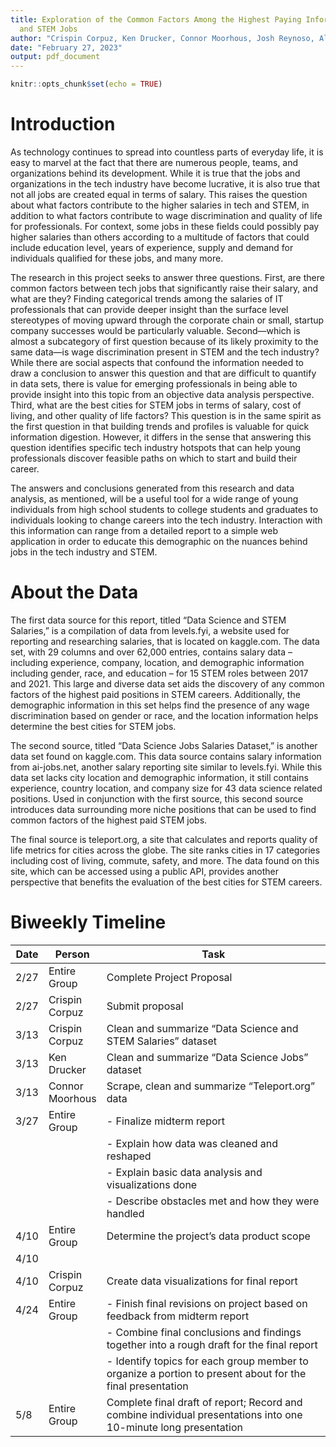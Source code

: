 ```yaml
---
title: Exploration of the Common Factors Among the Highest Paying Information Technology
  and STEM Jobs
author: "Crispin Corpuz, Ken Drucker, Connor Moorhous, Josh Reynoso, Alexis Walther"
date: "February 27, 2023"
output: pdf_document
---
```


```r
knitr::opts_chunk$set(echo = TRUE)
```

# Introduction
  As technology continues to spread into countless parts of everyday life, it is easy to marvel at the fact that there are numerous people, teams, and organizations behind its development. While it is true that the jobs and organizations in the tech industry have become lucrative, it is also true that not all jobs are created equal in terms of salary. This raises the question about what factors contribute to the higher salaries in tech and STEM, in addition to what factors contribute to wage discrimination and quality of life for professionals. For context, some jobs in these fields could possibly pay higher salaries than others according to a multitude of factors that could include education level, years of experience, supply and demand for individuals qualified for these jobs, and many more. 
    
  The research in this project seeks to answer three questions. First, are there common factors between tech jobs that significantly raise their salary, and what are they? Finding categorical trends among the salaries of IT professionals that can provide deeper insight than the surface level stereotypes of moving upward through the corporate chain or small, startup company successes would be particularly valuable. Second—which is almost a subcategory of first question because of its likely proximity to the same data—is wage discrimination present in STEM and the tech industry? While there are social aspects that confound the information needed to draw a conclusion to answer this question and that are difficult to quantify in data sets, there is value for emerging professionals in being able to provide insight into this topic from an objective data analysis perspective. Third, what are the best cities for STEM jobs in terms of salary, cost of living, and other quality of life factors? This question is in the same spirit as the first question in that building trends and profiles is valuable for quick information digestion. However, it differs in the sense that answering this question identifies specific tech industry hotspots that can help young professionals discover feasible paths on which to start and build their career.
    
  The answers and conclusions generated from this research and data analysis, as mentioned, will be a useful tool for a wide range of young individuals from high school students to college students and graduates to individuals looking to change careers into the tech industry. Interaction with this information can range from a detailed report to a simple web application in order to educate this demographic on the nuances behind jobs in the tech industry and STEM.


# About the Data
  The first data source for this report, titled “Data Science and STEM Salaries,”\footnote{https://www.kaggle.com/datasets/jackogozaly/data-science-and-stem-salaries} is a compilation of data from levels.fyi, a website used for reporting and researching salaries, that is located on kaggle.com. The data set, with 29 columns and over 62,000 entries, contains salary data – including experience, company, location, and demographic information including gender, race, and education – for 15 STEM roles between 2017 and 2021. This large and diverse data set aids the discovery of any common factors of the highest paid positions in STEM careers. Additionally, the demographic information in this set helps find the presence of any wage discrimination based on gender or race, and the location information helps determine the best cities for STEM jobs.
  
  The second source, titled "Data Science Jobs Salaries Dataset,"\footnote{https://www.kaggle.com/datasets/saurabhshahane/data-science-jobs-salaries} is another data set found on kaggle.com. This data source contains salary information from ai-jobs.net, another salary reporting site similar to levels.fyi. While this data set lacks city location and demographic information, it still contains experience, country location, and company size for 43 data science related positions. Used in conjunction with the first source, this second source introduces data surrounding more niche positions that can be used to find common factors of the highest paid STEM jobs.
  
  The final source is teleport.org\footnote{https://teleport.org/cities/}, a site that calculates and reports quality of life metrics for cities across the globe. The site ranks cities in 17 categories including cost of living, commute, safety, and more. The data found on this site, which can be accessed using a public API, provides another perspective that benefits the evaluation of the best cities for STEM careers.


# Biweekly Timeline
| Date    | Person           | Task                                                                                   |
| ------- | ----------------| --------------------------------------------------------------------------------------|
| 2/27    | Entire Group    | Complete Project Proposal                                                              |
| 2/27    | Crispin Corpuz  | Submit proposal                                                                        |
| 3/13    | Crispin Corpuz  | Clean and summarize “Data Science and STEM Salaries” dataset                            |
| 3/13    | Ken Drucker     | Clean and summarize “Data Science Jobs” dataset                                        |
| 3/13    | Connor Moorhous | Scrape, clean and summarize “Teleport.org” data                                        |
| 3/27    | Entire Group    | - Finalize midterm report                                                              |
|         |                 | - Explain how data was cleaned and reshaped                                            |
|         |                 | - Explain basic data analysis and visualizations done                                 |
|         |                 | - Describe obstacles met and how they were handled                                     |
| 4/10    | Entire Group    | Determine the project’s data product scope                                             |
| 4/10    |                 |                                                                                        |
| 4/10    | Crispin Corpuz  | Create data visualizations for final report                                            |
| 4/24    | Entire Group    | - Finish final revisions on project based on feedback from midterm report                         |
|         |                 | - Combine final conclusions and findings together into a rough draft for the final report |
|         |                 | - Identify topics for each group member to organize a portion to present about for  the final presentation |
| 5/8     | Entire Group    | Complete final draft of report; Record and combine individual presentations into one 10-minute long presentation |

